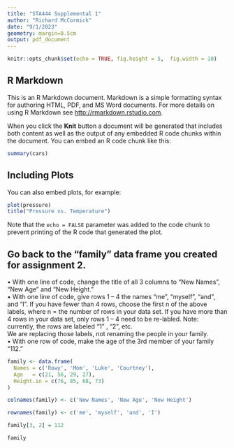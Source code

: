 ```yaml
---
title: "STA444 Supplemental 1"
author: "Richard McCormick"
date: "9/1/2023"
geometry: margin=0.5cm
output: pdf_document
---
```


```r
knitr::opts_chunk$set(echo = TRUE, fig.height = 5,  fig.width = 10)
```

## R Markdown

This is an R Markdown document. Markdown is a simple formatting syntax for authoring HTML, PDF, and MS Word documents. For more details on using R Markdown see <http://rmarkdown.rstudio.com>.

When you click the **Knit** button a document will be generated that includes both content as well as the output of any embedded R code chunks within the document. You can embed an R code chunk like this:

```r
summary(cars)
```

## Including Plots

You can also embed plots, for example:

```r
plot(pressure)
title("Pressure vs. Temperature")
```

Note that the `echo = FALSE` parameter was added to the code chunk to prevent printing of the R code that generated the plot.

## Go back to the “family” data frame you created for assignment 2.

• With one line of code, change the title of all 3 columns to “New Names”, “New Age”
and “New Height.”  
• With one line of code, give rows 1 – 4 the names “me”, “myself”, “and”, and “I”. If
you have fewer than 4 rows, choose the first n of the above labels, where n = the
number of rows in your data set. If you have more than 4 rows in your data set, only
rows 1 – 4 need to be re-labled. Note: currently, the rows are labeled “1” , “2”, etc.  
We are replacing those labels, not renaming the people in your family.  
• With one row of code, make the age of the 3rd member of your family “112.”  


``` r
family <- data.frame(
  Names = c('Rowy', 'Mom', 'Luke', 'Courtney'),
  Age   = c(21, 56, 29, 27),
  Height.in = c(76, 85, 68, 73) 
)

colnames(family) <- c('New Names', 'New Age', 'New Height')

rownames(family) <- c('me', 'myself', 'and', 'I')

family[3, 2] = 112

family
```

